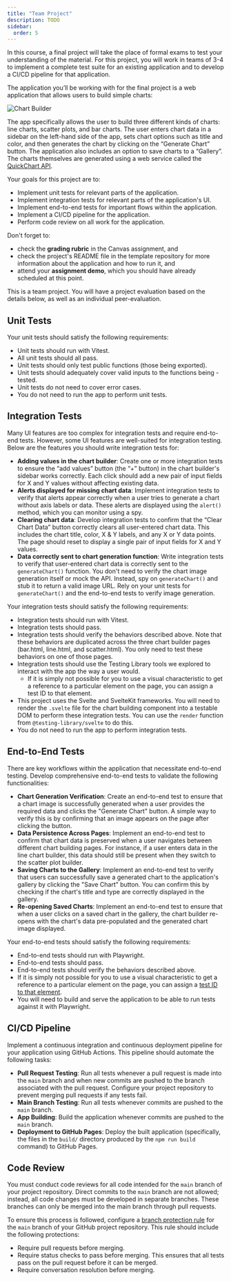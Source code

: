 ```yaml
---
title: "Team Project"
description: TODO
sidebar:
  order: 5
---
```


In this course, a final project will take the place of formal exams to test your understanding of the material.  For this project, you will work in teams of 3-4 to implement a complete test suite for an existing application and to develop a CI/CD pipeline for that application.  

The application you’ll be working with for the final project is a web application that allows users to build simple charts:

![Chart Builder](./chartApp.png)

The app specifically allows the user to build three different kinds of charts: line charts, scatter plots, and bar charts.  The user enters chart data in a sidebar on the left-hand side of the app, sets chart options such as title and color, and then generates the chart by clicking on the “Generate Chart” button. The application also includes an option to save charts to a “Gallery”. The charts themselves are generated using a web service called the [QuickChart API](https://quickchart.io/documentation/).

Your goals for this project are to:

- Implement unit tests for relevant parts of the application.
- Implement integration tests for relevant parts of the application's UI.
- Implement end-to-end tests for important flows within the application.
- Implement a CI/CD pipeline for the application.
- Perform code review on all work for the application.

Don't forget to:

- check the **grading rubric** in the Canvas assignment, and
- check the project's README file in the template repository for more information about the application and how to run it, and
- attend your **assignment demo**, which you should have already scheduled at this point.

This is a team project. You will have a project evaluation based on the details below, as well as an individual peer-evaluation. 

## Unit Tests

Your unit tests should satisfy the following requirements:

- Unit tests should run with Vitest. 
- All unit tests should all pass.
- Unit tests should only test public functions (those being exported).
- Unit tests should adequately cover valid inputs to the functions being - tested.
- Unit tests do not need to cover error cases.
- You do not need to run the app to perform unit tests.

## Integration Tests

Many UI features are too complex for integration tests and require end-to-end tests. However, some UI features are well-suited for integration testing. Below are the features you should write integration tests for:

- **Adding values in the chart builder**: Create one or more integration tests to ensure the “add values” button (the “+” button) in the chart builder's sidebar works correctly. Each click should add a new pair of input fields for X and Y values without affecting existing data.
- **Alerts displayed for missing chart data**: Implement integration tests to verify that alerts appear correctly when a user tries to generate a chart without axis labels or data. These alerts are displayed using the `alert()` method, which you can monitor using a spy.
- **Clearing chart data**: Develop integration tests to confirm that the “Clear Chart Data” button correctly clears all user-entered chart data. This includes the chart title, color, X & Y labels, and any X or Y data points. The page should reset to display a single pair of input fields for X and Y values.
- **Data correctly sent to chart generation function**: Write integration tests to verify that user-entered chart data is correctly sent to the `generateChart()` function. You don't need to verify the chart image generation itself or mock the API. Instead, spy on `generateChart()` and stub it to return a valid image URL. Rely on your unit tests for `generateChart()` and the end-to-end tests to verify image generation.

Your integration tests should satisfy the following requirements:

- Integration tests should run with Vitest. 
- Integration tests should pass.
- Integration tests should verify the behaviors described above.  Note that these behaviors are duplicated across the three chart builder pages (bar.html, line.html, and scatter.html).  You only need to test these behaviors on one of those pages.
- Integration tests should use the Testing Library tools we explored to interact with the app the way a user would.
  - If it is simply not possible for you to use a visual characteristic to get a reference to a particular element on the page, you can assign a test ID to that element.
- This project uses the Svelte and SvelteKit frameworks. You will need to render the `.svelte` file for the chart building component into a testable DOM to perform these integration tests. You can use the `render` function from `@testing-library/svelte` to do this.
- You do not need to run the app to perform integration tests. 

## End-to-End Tests

There are key workflows within the application that necessitate end-to-end testing. Develop comprehensive end-to-end tests to validate the following functionalities:

- **Chart Generation Verification**: Create an end-to-end test to ensure that a chart image is successfully generated when a user provides the required data and clicks the "Generate Chart" button. A simple way to verify this is by confirming that an image appears on the page after clicking the button.
- **Data Persistence Across Pages**: Implement an end-to-end test to confirm that chart data is preserved when a user navigates between different chart building pages. For instance, if a user enters data in the line chart builder, this data should still be present when they switch to the scatter plot builder.
- **Saving Charts to the Gallery**: Implement an end-to-end test to verify that users can successfully save a generated chart to the application's gallery by clicking the "Save Chart" button. You can confirm this by checking if the chart's title and type are correctly displayed in the gallery.
- **Re-opening Saved Charts**: Implement an end-to-end test to ensure that when a user clicks on a saved chart in the gallery, the chart builder re-opens with the chart's data pre-populated and the generated chart image displayed.

Your end-to-end tests should satisfy the following requirements:

- End-to-end tests should run with Playwright.
- End-to-end tests should pass.
- End-to-end tests should verify the behaviors described above.
- If it is simply not possible for you to use a visual characteristic to get a reference to a particular element on the page, you can assign a [test ID to that element](https://playwright.dev/docs/locators).
- You will need to build and serve the application to be able to run tests against it with Playwright.

## CI/CD Pipeline

Implement a continuous integration and continuous deployment pipeline for your application using GitHub Actions. This pipeline should automate the following tasks:

- **Pull Request Testing**: Run all tests whenever a pull request is made into the `main` branch and when new commits are pushed to the branch associated with the pull request. Configure your project repository to prevent merging pull requests if any tests fail.
- **Main Branch Testing**: Run all tests whenever commits are pushed to the `main` branch.
- **App Building**: Build the application whenever commits are pushed to the `main` branch.
- **Deployment to GitHub Pages**: Deploy the built application (specifically, the files in the `build/` directory produced by the `npm run build` command) to GitHub Pages.

## Code Review

You must conduct code reviews for all code intended for the `main` branch of your project repository. Direct commits to the `main` branch are not allowed; instead, all code changes must be developed in separate branches. These branches can only be merged into the main branch through pull requests.

To ensure this process is followed, configure a [branch protection rule](https://docs.github.com/en/repositories/configuring-branches-and-merges-in-your-repository/managing-protected-branches/about-protected-branches) for the `main` branch of your GitHub project repository. This rule should include the following protections:

- Require pull requests before merging.
- Require status checks to pass before merging. This ensures that all tests pass on the pull request before it can be merged.
- Require conversation resolution before merging.



